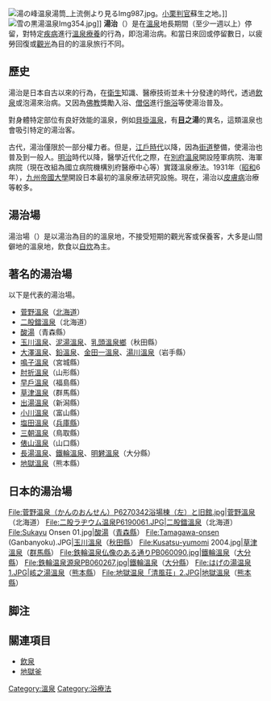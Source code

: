 [[File:湯の峰温泉湯筒_上流側より見るImg987.jpg|thumb]]。[[小栗判官|小栗判官]]蘇生之地。]]
[[File:雪の黒湯温泉Img354.jpg|thumb]]]]
'''湯治'''（{{jpn|j=湯治|hg=とうじ|rm=Tōji}}）是在[[溫泉|溫泉]]地長期間（至少一週以上）停留，對特定[[疾病|疾病]]進行[[溫泉療養|溫泉療養]]的行為，即泡湯治病。和當日來回或停留數日，以疲勞回復或[[觀光|觀光]]為目的的溫泉旅行不同。

== 歷史 ==
湯治是日本自古以來的行為，在[[衛生|衛生]]知識、醫療技術並未十分發達的時代，透過[[飲泉|飲泉]]或泡湯來治病。又因為[[佛教|佛教]]獎勵入浴、[[僧侶|僧侶]]進行[[施浴|施浴]]等使湯治普及。

對身體特定部位有良好效能的溫泉，例如[[貝掛溫泉|貝掛溫泉]]，有'''[[眼|目]]之湯'''的異名，這類溫泉也會吸引特定的湯治客。

古代，湯治僅限於一部分權力者。但是，[[江戶時代|江戶時代]]以降，因為[[街道|街道]]整備，使湯治也普及到一般人。[[明治|明治]]時代以降，醫學近代化之際，在[[別府溫泉|別府溫泉]]開設陸軍病院、海軍病院（現在改組為國立病院機構別府醫療中心等）實踐溫泉療法。1931年（[[昭和|昭和]]6年），[[九州大學|九州帝國大學]]開設日本最初的溫泉療法研究設施。現在，湯治以[[皮膚病|皮膚病]]治療等較多。

== 湯治場 ==
湯治場（{{jpn|j=湯治場|hg=とうじば|rm=Tōjiba}}）是以湯治為目的的溫泉地，不接受短期的觀光客或保養客，大多是山間僻地的溫泉地，飲食以[[自炊|自炊]]為主。

== 著名的湯治場 ==
以下是代表的湯治場。
* [[菅野溫泉|菅野溫泉]]（[[北海道|北海道]]）
* [[二股鐳溫泉|二股鐳溫泉]]（北海道）
*[[酸湯|酸湯]]（青森縣）
*[[玉川溫泉_(秋田縣)|玉川溫泉]]、[[泥湯溫泉|泥湯溫泉]]、[[乳頭溫泉鄉|乳頭溫泉鄉]]（秋田縣）
*[[大澤溫泉_(岩手縣)|大澤溫泉]]、[[鉛溫泉|鉛溫泉]]、[[金田一溫泉|金田一溫泉]]、[[湯田溫泉峽|湯川溫泉]]（岩手縣）
*[[鳴子溫泉|鳴子溫泉]]（宮城縣）
*[[肘折溫泉|肘折溫泉]]（山形縣）
*[[早戶溫泉|早戶溫泉]]（福島縣）
*[[草津溫泉|草津溫泉]]（群馬縣）
*[[出湯溫泉|出湯溫泉]]（新潟縣）
* [[小川溫泉_(富山縣)|小川溫泉]]（富山縣）
* [[塩田溫泉|塩田溫泉]]（[[兵庫縣|兵庫縣]]）
*[[三朝溫泉|三朝溫泉]]（鳥取縣）
*[[俵山溫泉|俵山溫泉]]（山口縣）
*[[長湯溫泉|長湯溫泉]]、[[鐵輪溫泉|鐵輪溫泉]]、[[明礬溫泉|明礬溫泉]]（大分縣）
*[[地獄溫泉|地獄溫泉]]（熊本縣）

==日本的湯治場==
<gallery mode=packed heights=170px>
File:菅野温泉（かんのおんせん）P6270342浴場棟（左）と旧館.jpg|[[菅野溫泉|菅野溫泉]]（北海道）
File:二股ラヂウム温泉P6190061.JPG|[[二股鐳溫泉|二股鐳溫泉]]（北海道）
File:Sukayu Onsen 01.jpg|[[酸湯|酸湯]]（[[青森縣|青森縣]]）
File:Tamagawa-onsen (Ganbanyoku).JPG|[[玉川溫泉_(秋田縣)|玉川溫泉]]（[[秋田縣|秋田縣]]）
File:Kusatsu-yumomi 2004.jpg|[[草津溫泉|草津溫泉]]（[[群馬縣|群馬縣]]）
File:鉄輪温泉仏像のある通りPB060090.jpg|[[鐵輪溫泉|鐵輪溫泉]]（[[大分縣|大分縣]]）
File:鉄輪温泉源泉PB060267.jpg|[[鐵輪溫泉|鐵輪溫泉]]（[[大分縣|大分縣]]）
File:はげの湯温泉1.JPG|[[峐之湯溫泉|峐之湯溫泉]]（[[熊本縣|熊本縣]]）
File:地獄温泉「清風荘」2.JPG|[[地獄溫泉|地獄溫泉]]（[[熊本縣|熊本縣]]）
</gallery>

== 脚注 ==
{{Reflist}}

== 關連項目 ==
* [[飲泉|飲泉]]
* [[地獄釜|地獄釜]]

[[Category:溫泉|Category:溫泉]]
[[Category:浴療法|Category:浴療法]]